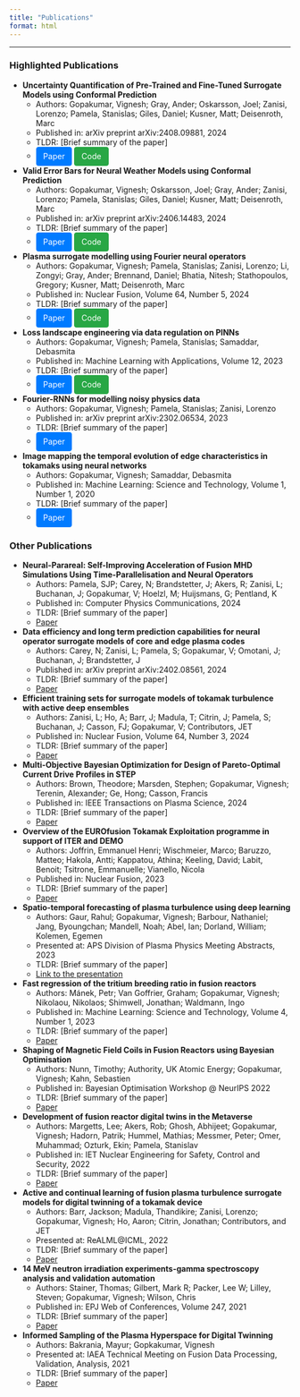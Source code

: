 ```yaml
---
title: "Publications"
format: html
---
```

<style>
.btn {
  display: inline-block;
  padding: 6px 12px;
  margin-bottom: 0;
  font-size: 14px;
  font-weight: 400;
  line-height: 1.42857143;
  text-align: center;
  white-space: nowrap;
  vertical-align: middle;
  cursor: pointer;
  border: 1px solid transparent;
  border-radius: 4px;
  text-decoration: none;
}
.btn-paper {
  color: #fff;
  background-color: #007bff;
  border-color: #007bff;
}
.btn-code {
  color: #fff;
  background-color: #28a745;
  border-color: #28a745;
}
</style>

***

### Highlighted Publications 

- **Uncertainty Quantification of Pre-Trained and Fine-Tuned Surrogate Models using Conformal Prediction**
  - Authors: Gopakumar, Vignesh; Gray, Ander; Oskarsson, Joel; Zanisi, Lorenzo; Pamela, Stanislas; Giles, Daniel; Kusner, Matt; Deisenroth, Marc
  - Published in: arXiv preprint arXiv:2408.09881, 2024
  - TLDR: [Brief summary of the paper]
  - [<span class="btn btn-paper">Paper</span>](https://arxiv.org/abs/2408.09881) [<span class="btn btn-code">Code</span>](https://github.com/gitvicky/Spatio-Temporal-CP)


- **Valid Error Bars for Neural Weather Models using Conformal Prediction**
  - Authors: Gopakumar, Vignesh; Oskarsson, Joel; Gray, Ander; Zanisi, Lorenzo; Pamela, Stanislas; Giles, Daniel; Kusner, Matt; Deisenroth, Marc
  - Published in: arXiv preprint arXiv:2406.14483, 2024
  - TLDR: [Brief summary of the paper]
  - [<span class="btn btn-paper">Paper</span>](https://arxiv.org/abs/2406.14483) [<span class="btn btn-code">Code</span>](https://github.com/gitvicky/neural-lam-CP)


- **Plasma surrogate modelling using Fourier neural operators**
  - Authors: Gopakumar, Vignesh; Pamela, Stanislas; Zanisi, Lorenzo; Li, Zongyi; Gray, Ander; Brennand, Daniel; Bhatia, Nitesh; Stathopoulos, Gregory; Kusner, Matt; Deisenroth, Marc
  - Published in: Nuclear Fusion, Volume 64, Number 5, 2024
  - TLDR: [Brief summary of the paper]
  - [<span class="btn btn-paper">Paper</span>](https://iopscience.iop.org/article/10.1088/1741-4326/ad313a/meta) [<span class="btn btn-code">Code</span>](https://github.com/Plasma-FNO)

- **Loss landscape engineering via data regulation on PINNs**
  - Authors: Gopakumar, Vignesh; Pamela, Stanislas; Samaddar, Debasmita
  - Published in: Machine Learning with Applications, Volume 12, 2023
  - TLDR: [Brief summary of the paper]
  - [<span class="btn btn-paper">Paper</span>](https://www.sciencedirect.com/science/article/pii/S2666827023000178) [<span class="btn btn-code">Code</span>](https://github.com/gitvicky/Loss_Landscape_PINNs)

- **Fourier-RNNs for modelling noisy physics data**
  - Authors: Gopakumar, Vignesh; Pamela, Stanislas; Zanisi, Lorenzo
  - Published in: arXiv preprint arXiv:2302.06534, 2023
  - TLDR: [Brief summary of the paper]
  - [<span class="btn btn-paper">Paper</span>](https://arxiv.org/abs/2302.06534)

- **Image mapping the temporal evolution of edge characteristics in tokamaks using neural networks**
  - Authors: Gopakumar, Vignesh; Samaddar, Debasmita
  - Published in: Machine Learning: Science and Technology, Volume 1, Number 1, 2020
  - TLDR: [Brief summary of the paper]
  - [<span class="btn btn-paper">Paper</span>](https://iopscience.iop.org/article/10.1088/2632-2153/ab5639/meta) 

### Other Publications

- **Neural-Parareal: Self-Improving Acceleration of Fusion MHD Simulations Using Time-Parallelisation and Neural Operators**
  - Authors: Pamela, SJP; Carey, N; Brandstetter, J; Akers, R; Zanisi, L; Buchanan, J; Gopakumar, V; Hoelzl, M; Huijsmans, G; Pentland, K
  - Published in: Computer Physics Communications, 2024
  - TLDR: [Brief summary of the paper]
  - [Paper](https://www.sciencedirect.com/science/article/abs/pii/S001046552400314X) 

- **Data efficiency and long term prediction capabilities for neural operator surrogate models of core and edge plasma codes**
  - Authors: Carey, N; Zanisi, L; Pamela, S; Gopakumar, V; Omotani, J; Buchanan, J; Brandstetter, J
  - Published in: arXiv preprint arXiv:2402.08561, 2024
  - TLDR: [Brief summary of the paper]
  - [Paper](https://arxiv.org/abs/2402.08561)


- **Efficient training sets for surrogate models of tokamak turbulence with active deep ensembles**
  - Authors: Zanisi, L; Ho, A; Barr, J; Madula, T; Citrin, J; Pamela, S; Buchanan, J; Casson, FJ; Gopakumar, V; Contributors, JET
  - Published in: Nuclear Fusion, Volume 64, Number 3, 2024
  - TLDR: [Brief summary of the paper]
  - [Paper](https://iopscience.iop.org/article/10.1088/1741-4326/ad240d/meta)

- **Multi-Objective Bayesian Optimization for Design of Pareto-Optimal Current Drive Profiles in STEP**
  - Authors: Brown, Theodore; Marsden, Stephen; Gopakumar, Vignesh; Terenin, Alexander; Ge, Hong; Casson, Francis
  - Published in: IEEE Transactions on Plasma Science, 2024
  - TLDR: [Brief summary of the paper]
  - [Paper](https://ieeexplore.ieee.org/abstract/document/10507168)

- **Overview of the EUROfusion Tokamak Exploitation programme in support of ITER and DEMO**
  - Authors: Joffrin, Emmanuel Henri; Wischmeier, Marco; Baruzzo, Matteo; Hakola, Antti; Kappatou, Athina; Keeling, David; Labit, Benoit; Tsitrone, Emmanuelle; Vianello, Nicola
  - Published in: Nuclear Fusion, 2023
  - TLDR: [Brief summary of the paper]
  - [Paper](https://iopscience.iop.org/article/10.1088/1741-4326/ad2be4/meta)

- **Spatio-temporal forecasting of plasma turbulence using deep learning**
  - Authors: Gaur, Rahul; Gopakumar, Vignesh; Barbour, Nathaniel; Jang, Byoungchan; Mandell, Noah; Abel, Ian; Dorland, William; Kolemen, Egemen
  - Presented at: APS Division of Plasma Physics Meeting Abstracts, 2023
  - TLDR: [Brief summary of the paper]
  - [Link to the presentation](https://ui.adsabs.harvard.edu/abs/2023APS..DPPJO9015G/abstract)

- **Fast regression of the tritium breeding ratio in fusion reactors**
  - Authors: Mánek, Petr; Van Goffrier, Graham; Gopakumar, Vignesh; Nikolaou, Nikolaos; Shimwell, Jonathan; Waldmann, Ingo
  - Published in: Machine Learning: Science and Technology, Volume 4, Number 1, 2023
  - TLDR: [Brief summary of the paper]
  - [Paper](https://iopscience.iop.org/article/10.1088/2632-2153/acb2b3/meta)

- **Shaping of Magnetic Field Coils in Fusion Reactors using Bayesian Optimisation**
  - Authors: Nunn, Timothy; Authority, UK Atomic Energy; Gopakumar, Vignesh; Kahn, Sebastien
  - Published in: Bayesian Optimisation Workshop @ NeurIPS 2022
  - TLDR: [Brief summary of the paper]
  - [Paper](https://arxiv.org/abs/2310.01455)

- **Development of fusion reactor digital twins in the Metaverse**
  - Authors: Margetts, Lee; Akers, Rob; Ghosh, Abhijeet; Gopakumar, Vignesh; Hadorn, Patrik; Hummel, Mathias; Messmer, Peter; Omer, Muhammad; Ozturk, Ekin; Pamela, Stanislav
  - Published in: IET Nuclear Engineering for Safety, Control and Security, 2022
  - TLDR: [Brief summary of the paper]
  - [Paper](https://digital-library.theiet.org/content/journals/10.1049/nse2.12066)

- **Active and continual learning of fusion plasma turbulence surrogate models for digital twinning of a tokamak device**
  - Authors: Barr, Jackson; Madula, Thandikire; Zanisi, Lorenzo; Gopakumar, Vignesh; Ho, Aaron; Citrin, Jonathan; Contributors, and JET
  - Presented at: ReALML@ICML, 2022
  - TLDR: [Brief summary of the paper]
  - [Paper](https://realworldml.github.io/files/cr/paper24.pdf)


- **14 MeV neutron irradiation experiments-gamma spectroscopy analysis and validation automation**
  - Authors: Stainer, Thomas; Gilbert, Mark R; Packer, Lee W; Lilley, Steven; Gopakumar, Vignesh; Wilson, Chris
  - Published in: EPJ Web of Conferences, Volume 247, 2021
  - TLDR: [Brief summary of the paper]
  - [Paper](https://doi.org/10.1051/epjconf/202124709010)

- **Informed Sampling of the Plasma Hyperspace for Digital Twinning**
  - Authors: Bakrania, Mayur; Gopkakumar, Vignesh
  - Presented at: IAEA Technical Meeting on Fusion Data Processing, Validation, Analysis, 2021
  - TLDR: [Brief summary of the paper]
  - [Paper](https://conferences.iaea.org/event/251/)

